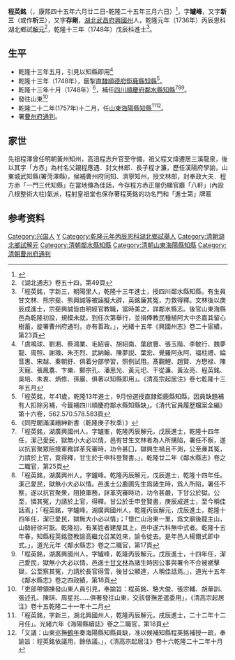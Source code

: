 {{明清人物信息框
| 姓名 = 程英銘
| 原名 = 
| 圖片名稱=  
| 圖片大小 = 220px
| 圖片說明 =  
| 最高職務 = [[四川|四川]][[鄰水縣知縣|鄰水縣知縣]]
| 國家 = 大清
| 爵位 =
| 籍貫 = [[湖北省|湖北省]][[武昌府|武昌府]][[興國州|興國州]]
| 族裔 =  
| 旗籍 =  
| 字號 = 字罏峰，又字新三（或作析三），又字存剛
| 諡號 = 
| 出生日期 = 康熙四十五年六月廿二日
| 出生地點 =
| 逝世日期 =  乾隆二十五年三月六日
| 逝世地點 = 
| 墓葬 = 
| 配偶 =  
| 親屬 =   
| 出身 = 
*  乾隆十三年戊辰科進士
| 經歷 = 
| 著作 =  
* 過老君山<ref>「雨過秋氣爽，策馬上高岑。地甲山川脈，經傅道德心。綠陰千樹合，流水一溪深。渺矣猶龍子，丹霞鎻暮林。」，道光元年《鄰水縣志》</ref>
*
*
}}
'''程英銘'''（{{bd|1706年|7月31日|1760年|4月21日|catIdx=C程}}，康熙四十五年六月廿二日-乾隆二十五年三月六日）<ref>{{Cite web |url=http://zhcswljpw.2008red.com/zhcswljpw/article_573_3903_1.shtml |title=程英銘傳 |accessdate=2012-09-02 |archive-date=2014-07-11 |archive-url=https://web.archive.org/web/20140711123651/http://zhcswljpw.2008red.com/zhcswljpw/article_573_3903_1.shtml |dead-url=yes }}</ref>，字'''罏峰'''，又字'''新三'''（或作'''析三'''），又字'''存剛'''，[[湖北|湖北]][[武昌府|武昌府]][[興國州|興國州]]人，乾隆元年（1736年）丙辰恩科湖北鄉試[[解元|解元]]<ref>《湖北通志》卷五十四，第49頁</ref>，乾隆十三年（1748年）戊辰科進士<ref>「程英銘，字新三，朝陽里人，乾隆十三年進士，授四川鄰水縣知縣，有生員甘文林、熊宗斐、熊興誠等被誣擬大辟，英銘廉其冤，力救得釋。文林後以庚辰成進士，宗斐興誠皆由明經官教職，當時美之，詳鄰水縣志。後官山東海縣邑為乾隆初設，規模未就，到任次第舉行，並捐俸教民種植阿大中丞嘉其留心樹蓄，旋署曹州府通判，亦有善政。」，光緒十五年《興國州志》卷二十宦績，第23頁</ref>。

== 生平 ==
* 乾隆十三年五月，引見以知縣即用<ref>「虞鳴球、劉湘、蔡鴻業、毛紹睿、胡紹南、葉啟豐、張玉階、李敏行、魏夢龍、周照、謝璈、朱丕烈、武納翰、陳夢説、葉宏、覺羅阿永阿、福柱禮、綸音惠、宋越、秦朝釪、俱着分部學習，照例試用。髙觀鯉、趙賢、方懋禄、陳天寵、張鳳翥、卞樂、鄭宗孔、潘思光、黃元圯、干從濂、黃汝亮、程英銘、吳培、朱衷、炳修、孫巖、俱著以知縣即用」。《清高宗起居注》卷七乾隆十三年五月</ref>
* 乾隆十三年（1748年），籤掣[[直隸|直隸]][[順德府|順德府]][[鉅鹿縣|鉅鹿縣]][[知縣|知縣]]<ref>「程英銘，年41歲，乾隆13年進士，9月份選授直隸鉅鹿縣知縣，因員缺題補有人扣除另補，今籤補四川順慶府鄰水縣知縣缺」。《清代官員履歷檔案全編》第十六卷，562.570.578.583頁</ref>。
* 乾隆十三年十月（1748年）<ref>《同陞閣滿漢縉紳新書（乾隆庚子秋季）》</ref>，補任[[四川|四川]][[順慶府|順慶府]][[鄰水縣|鄰水縣]][[知縣|知縣]]<ref>「程英銘，湖廣興國州人，字罏峯，乾隆丙辰解元，戊辰進士，乾隆十四年任，潔己愛民，獄無小大必以情，邑有甘生文林者為人所搆陷，署任不察，遂以抗官聚眾阻撓軍務詳革究審時，功令甚囗，獄興生禍且不測，公至亷其冤，力請於上官，竟得釋，甘生於壬申科登賢書。」，乾隆廿二年《鄰水縣志》卷之二職官，第25頁</ref><ref>「程英銘，湖廣興州人，字鑪峰。乾隆丙辰解元，戊辰進士，乾隆十四年任。潔己愛民，獄無小大必以情。邑進士公鹿圃先生爲諸生時，爲人所陷，署任不察，遂以抗官聚衆，阻撓軍務，詳革究審時功，功令甚嚴，下甘公於獄。公至，憐其冤，力請於上官，得釋。甘公於壬申登賢書，庚辰成進士，至今稱佳話焉」；「程英銘，字罏峰，湖廣興國州人，乾隆丙辰解元，戊辰進土，乾隆十四年任，潔巳愛民，獄無大小必以情」；「懷仁山治東一里，爲文廟後龍主山，山勢紆徐可翫。乾隆初，有某姓者建屋其上，邑中遂六科無中式者。乾隆十五年春，知縣程英銘暨教諭高繼允召某姓來，諭令徙去。是年邑人楊爾式即中式。」，道光元年《鄰水縣志》卷之二職官，第17頁</ref><ref>「程英銘，湖廣興國州人，字罏峰，乾隆丙辰解元，戊辰進士，十四年任，潔己愛民，獄無小大必以情，邑進士[[甘文林|甘文林]]為諸生時因公事與署令不合被褫擊獄，公至察其冤，力請於長官得雪，後甘公顯達，人稱佳話焉。」，道光十五年《鄰水縣志》卷之四政績，第18頁</ref>。
* 發往山東<ref>「吏部帶領揀發山東人員引見，奉諭旨：程英銘、駱大俊、張宗輔、胡華訓、張述孔、陳琪、周星兆……俱著發往山東，交該督撫差遣委用」，《清高宗起居注》卷十五乾隆二十一年十二月</ref>
* 乾隆二十二年(1757年)十二月，任[[山東|山東]][[海陽縣|海陽縣]][[知縣|知縣]]<ref>「程英銘，字新三，湖北興國州人，乾隆丙辰解元，戌辰進士，二十二年十二月任」。光緒六年《海陽縣續誌》卷之二職官，第18頁</ref><ref>「又議：山東巡撫[[鶴年|鶴年]]奏海陽縣知縣員缺，准以候補知縣程英銘補授一疏，奉諭旨：程英銘依議用，餘依議。」，《清高宗起居注》卷十六乾隆二十二年十月</ref>。
* 署[[曹州府|曹州府]][[通判|通判]]。

== 家世 ==
先祖程澤曾任明朝黃州知州，高沮程志升官至守備，祖父程文煒遷居三溪龍泉，後以其字「方赤」為村名父親程應遇．封文林郎．長子程才濂，歷任漢陽府學諭，山東城武知縣(署菏澤縣)，候補曹州府同知、濟寧知州，授文林郎，封奉政大夫．程方赤「一門三代知縣」在當地傳為佳話，今存程方赤正屋仍顯官廳「八軒」(內設八根整術大柱)氣派，程射皇祖堂也保存著程英銘的功名門和「進士第」牌匾

== 参考资料 ==
{{reflist}}

{{乾隆十三年戊辰科殿試金榜}}
{{鄰水縣知縣}}

{{Authority control}}

{{DEFAULTSORT:}}
[[Category:兴国人|Category:兴国人]]
[[Category:程姓|Y]]
[[Category:乾隆元年丙辰恩科湖北鄉試舉人|Category:乾隆元年丙辰恩科湖北鄉試舉人]]
[[Category:清朝湖北鄉試解元|Category:清朝湖北鄉試解元]]
[[Category:清朝鄰水縣知縣|Category:清朝鄰水縣知縣]]
[[Category:清朝山東海陽縣知縣|Category:清朝山東海陽縣知縣]]
[[Category:清朝曹州府通判|Category:清朝曹州府通判]]